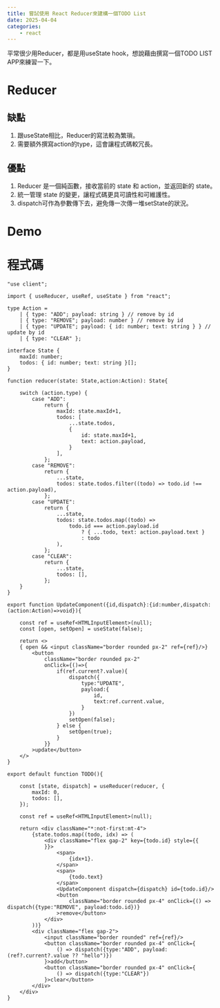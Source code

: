```yaml
---
title: 嘗試使用 React Reducer來建構一個TODO List
date: 2025-04-04
categories:
    - react
---
```



平常很少用Reducer，都是用useState hook，想說藉由撰寫一個TODO LIST APP來練習一下。

# Reducer

## 缺點
1. 跟useState相比，Reducer的寫法較為繁瑣。
2. 需要額外撰寫action的type，這會讓程式碼較冗長。

## 優點
1. Reducer 是一個純函數，接收當前的 state 和 action，並返回新的 state。
2. 統一管理 state 的變更，讓程式碼更具可讀性和可維護性。
3. dispatch可作為參數傳下去，避免傳一次傳一堆setState的狀況。

# Demo

<PlayGround>
	<Reducer/>
</PlayGround>

# 程式碼

```tsx
"use client";

import { useReducer, useRef, useState } from "react";

type Action =
	| { type: "ADD"; payload: string } // remove by id
	| { type: "REMOVE"; payload: number } // remove by id
	| { type: "UPDATE"; payload: { id: number; text: string } } // update by id
	| { type: "CLEAR" };

interface State {
	maxId: number;
	todos: { id: number; text: string }[];
}

function reducer(state: State,action:Action): State{

	switch (action.type) {
		case "ADD":
			return {
				maxId: state.maxId+1,
				todos: [
					...state.todos,
					{
						id: state.maxId+1,
						text: action.payload,
					}
				],
			};
		case "REMOVE":
			return {
				...state,
				todos: state.todos.filter((todo) => todo.id !== action.payload),
			};
		case "UPDATE":
			return {
				...state,
				todos: state.todos.map((todo) =>
					todo.id === action.payload.id
						? { ...todo, text: action.payload.text }
						: todo
				),
			};
		case "CLEAR":
			return {
				...state,
				todos: [],
			};
	}
}

export function UpdateComponent({id,dispatch}:{id:number,dispatch:(action:Action)=>void}){

	const ref = useRef<HTMLInputElement>(null);
	const [open, setOpen] = useState(false);

	return <>
	{ open && <input className="border rounded px-2" ref={ref}/>}
		<button
			className="border rounded px-2"
			onClick={()=>{
				if(ref.current?.value){
					dispatch({
						type:"UPDATE",
						payload:{
							id,
							text:ref.current.value,
						}
					})
					setOpen(false);
				} else {
					setOpen(true);
				}
			}}
		>update</button>
	</>
}

export default function TODO(){

	const [state, dispatch] = useReducer(reducer, {
		maxId: 0,
		todos: [],
	});

	const ref = useRef<HTMLInputElement>(null);

	return <div className="*:not-first:mt-4">
		{state.todos.map((todo, idx) => (
			<div className="flex gap-2" key={todo.id} style={{
			}}>
				<span>
					{idx+1}.
				</span>
				<span>
					{todo.text}
				</span>
				<UpdateComponent dispatch={dispatch} id={todo.id}/>
				<button
					className="border rounded px-4" onClick={() => dispatch({type:"REMOVE", payload:todo.id})}
				>remove</button>
			</div>
		))}
		<div className="flex gap-2">
			<input className="border rounded" ref={ref}/>
			<button className="border rounded px-4" onClick={
				() => dispatch({type:"ADD", payload:(ref?.current?.value ?? "hello")})
			}>add</button>
			<button className="border rounded px-4" onClick={
				() => dispatch({type:"CLEAR"})
			}>clear</button>
		</div>
	</div>
}
```
